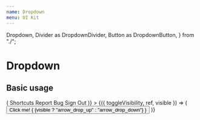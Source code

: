 ```yaml
---
name: Dropdown
menu: UI Kit
---
```



  Dropdown,
  Divider as DropdownDivider,
  Button as DropdownButton,
} from "./";

# Dropdown

## Basic usage

<Playground>
  <Popover
    id="dropdownMenu"
    description="Dropdown Menu"
    placement="bottom-start"
    body={({ toggleVisibility }) => (
      <ClickOutside onClickOutside={toggleVisibility}>
        <Dropdown>
          <DropdownButton blankAdornment>Shortcuts</DropdownButton>
          <DropdownButton
            href="https://github.com/coralproject/talk/issues/new"
            target="_blank"
          >
            Report Bug
          </DropdownButton>
          <DropdownDivider />
          <DropdownButton blankAdornment>Sign Out</DropdownButton>
        </Dropdown>
      </ClickOutside>
    )}
  >
    {({ toggleVisibility, ref, visible }) => (
      <Button
        onClick={toggleVisibility}
        ref={ref}
        variant="filled"
        color="primary"
      >
        <span>Click me!</span>
        {
          <ButtonIcon size="md">
            {visible ? "arrow_drop_up" : "arrow_drop_down"}
          </ButtonIcon>
        }
      </Button>
    )}
  </Popover>
</Playground>
